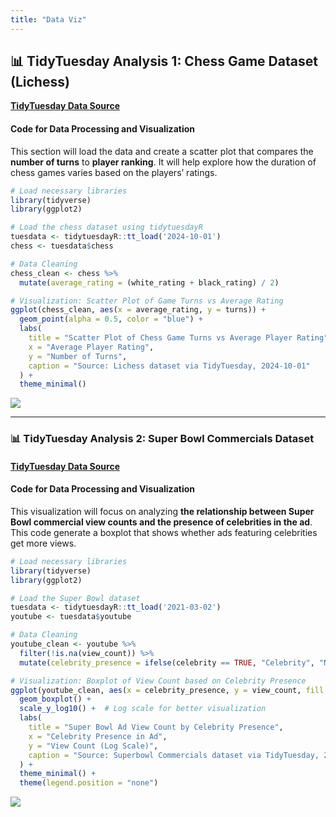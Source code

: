 ```yaml
---
title: "Data Viz"
---
```


## 📊 TidyTuesday Analysis 1: Chess Game Dataset (Lichess)

[**TidyTuesday Data Source**](https://github.com/rfordatascience/tidytuesday/tree/master/data/2024/2024-10-01)

#### Code for Data Processing and Visualization

This section will load the data and create a scatter plot that compares the **number of turns** to **player ranking**. It will help explore how the duration of chess games varies based on the players' ratings.

```r
# Load necessary libraries
library(tidyverse)
library(ggplot2)

# Load the chess dataset using tidytuesdayR
tuesdata <- tidytuesdayR::tt_load('2024-10-01')
chess <- tuesdata$chess

# Data Cleaning
chess_clean <- chess %>%
  mutate(average_rating = (white_rating + black_rating) / 2)

# Visualization: Scatter Plot of Game Turns vs Average Rating
ggplot(chess_clean, aes(x = average_rating, y = turns)) +
  geom_point(alpha = 0.5, color = "blue") +
  labs(
    title = "Scatter Plot of Chess Game Turns vs Average Player Rating",
    x = "Average Player Rating",
    y = "Number of Turns",
    caption = "Source: Lichess dataset via TidyTuesday, 2024-10-01"
  ) +
  theme_minimal()
```

![](images/clipboard-71016751.png){fig-align="center"}

------------------------------------------------------------------------

### 📊 TidyTuesday Analysis 2: Super Bowl Commercials Dataset

#### [**TidyTuesday Data Source**](https://github.com/rfordatascience/tidytuesday/tree/master/data/2021/2021-03-02)

#### Code for Data Processing and Visualization

This visualization will focus on analyzing **the relationship between Super Bowl commercial view counts and the presence of celebrities in the ad**. This code generate a boxplot that shows whether ads featuring celebrities get more views.

```r
# Load necessary libraries
library(tidyverse)
library(ggplot2)

# Load the Super Bowl dataset
tuesdata <- tidytuesdayR::tt_load('2021-03-02')
youtube <- tuesdata$youtube

# Data Cleaning
youtube_clean <- youtube %>%
  filter(!is.na(view_count)) %>%
  mutate(celebrity_presence = ifelse(celebrity == TRUE, "Celebrity", "No Celebrity"))

# Visualization: Boxplot of View Count based on Celebrity Presence
ggplot(youtube_clean, aes(x = celebrity_presence, y = view_count, fill = celebrity_presence)) +
  geom_boxplot() +
  scale_y_log10() +  # Log scale for better visualization
  labs(
    title = "Super Bowl Ad View Count by Celebrity Presence",
    x = "Celebrity Presence in Ad",
    y = "View Count (Log Scale)",
    caption = "Source: Superbowl Commercials dataset via TidyTuesday, 2021-03-02"
  ) +
  theme_minimal() +
  theme(legend.position = "none")

```

![](images/clipboard-1785774678.png)
